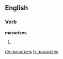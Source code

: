 ==English==

===Verb===
'''macarizes'''

# {{third-person singular of|macarize}}

[[de:macarizes]]
[[fr:macarizes]]
